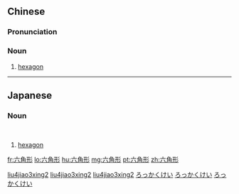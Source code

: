 ==Chinese==
{{zh-forms}}

===Pronunciation===
{{zh-pron
|m=liùjiǎoxíng
|cat=n
}}

===Noun===
{{zh-noun}}

# [[hexagon]]

[[Category:zh:Geometry|liu4jiao3xing2]]
[[Category:zh:Mathematics|liu4jiao3xing2]]
[[Category:zh:Shapes|liu4jiao3xing2]]

----

==Japanese==
{{ja-kanjitab|六|角|形}}

===Noun===
{{ja-noun|ろっかっけい}}<br />
{{ja-noun|ろっかくけい}}

# [[hexagon]]

[[Category:ja:Geometry|ろっかくけい]]
[[Category:ja:Mathematics|ろっかくけい]]
[[Category:ja:Shapes|ろっかくけい]]

[[fr:六角形]]
[[lo:六角形]]
[[hu:六角形]]
[[mg:六角形]]
[[pt:六角形]]
[[zh:六角形]]